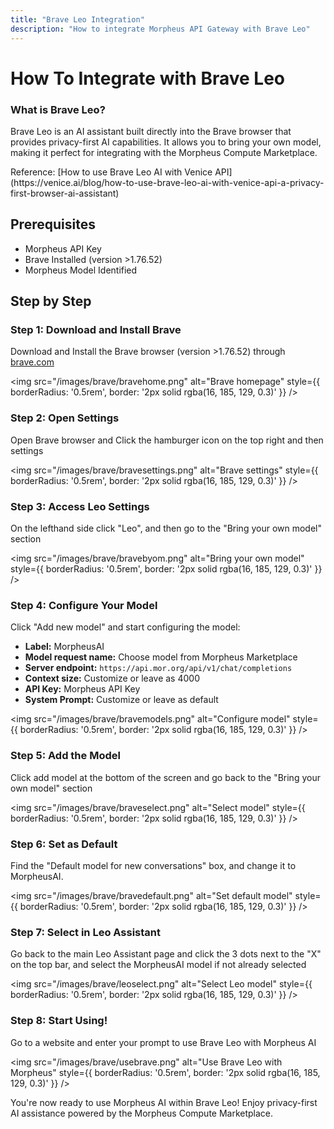 ```yaml
---
title: "Brave Leo Integration"
description: "How to integrate Morpheus API Gateway with Brave Leo"
---
```


# How To Integrate with Brave Leo

### What is Brave Leo?

Brave Leo is an AI assistant built directly into the Brave browser that provides privacy-first AI capabilities. It allows you to bring your own model, making it perfect for integrating with the Morpheus Compute Marketplace.

<Note>
Reference: [How to use Brave Leo AI with Venice API](https://venice.ai/blog/how-to-use-brave-leo-ai-with-venice-api-a-privacy-first-browser-ai-assistant)
</Note>

## Prerequisites

- Morpheus API Key
- Brave Installed (version >1.76.52)
- Morpheus Model Identified

## Step by Step

### Step 1: Download and Install Brave

Download and Install the Brave browser (version >1.76.52) through [brave.com](https://brave.com)

<img
  src="/images/brave/bravehome.png"
  alt="Brave homepage"
  style={{ borderRadius: '0.5rem', border: '2px solid rgba(16, 185, 129, 0.3)' }}
/>

### Step 2: Open Settings

Open Brave browser and Click the hamburger icon on the top right and then settings

<img
  src="/images/brave/bravesettings.png"
  alt="Brave settings"
  style={{ borderRadius: '0.5rem', border: '2px solid rgba(16, 185, 129, 0.3)' }}
/>

### Step 3: Access Leo Settings

On the lefthand side click "Leo", and then go to the "Bring your own model" section

<img
  src="/images/brave/bravebyom.png"
  alt="Bring your own model"
  style={{ borderRadius: '0.5rem', border: '2px solid rgba(16, 185, 129, 0.3)' }}
/>

### Step 4: Configure Your Model

Click "Add new model" and start configuring the model:

- **Label:** MorpheusAI
- **Model request name:** Choose model from Morpheus Marketplace
- **Server endpoint:** `https://api.mor.org/api/v1/chat/completions`
- **Context size:** Customize or leave as 4000
- **API Key:** Morpheus API Key
- **System Prompt:** Customize or leave as default

<img
  src="/images/brave/bravemodels.png"
  alt="Configure model"
  style={{ borderRadius: '0.5rem', border: '2px solid rgba(16, 185, 129, 0.3)' }}
/>

### Step 5: Add the Model

Click add model at the bottom of the screen and go back to the "Bring your own model" section

<img
  src="/images/brave/braveselect.png"
  alt="Select model"
  style={{ borderRadius: '0.5rem', border: '2px solid rgba(16, 185, 129, 0.3)' }}
/>

### Step 6: Set as Default

Find the "Default model for new conversations" box, and change it to MorpheusAI.

<img
  src="/images/brave/bravedefault.png"
  alt="Set default model"
  style={{ borderRadius: '0.5rem', border: '2px solid rgba(16, 185, 129, 0.3)' }}
/>

### Step 7: Select in Leo Assistant

Go back to the main Leo Assistant page and click the 3 dots next to the "X" on the top bar, and select the MorpheusAI model if not already selected

<img
  src="/images/brave/leoselect.png"
  alt="Select Leo model"
  style={{ borderRadius: '0.5rem', border: '2px solid rgba(16, 185, 129, 0.3)' }}
/>

### Step 8: Start Using!

Go to a website and enter your prompt to use Brave Leo with Morpheus AI

<img
  src="/images/brave/usebrave.png"
  alt="Use Brave Leo with Morpheus"
  style={{ borderRadius: '0.5rem', border: '2px solid rgba(16, 185, 129, 0.3)' }}
/>

<Tip>
You're now ready to use Morpheus AI within Brave Leo! Enjoy privacy-first AI assistance powered by the Morpheus Compute Marketplace.
</Tip>

